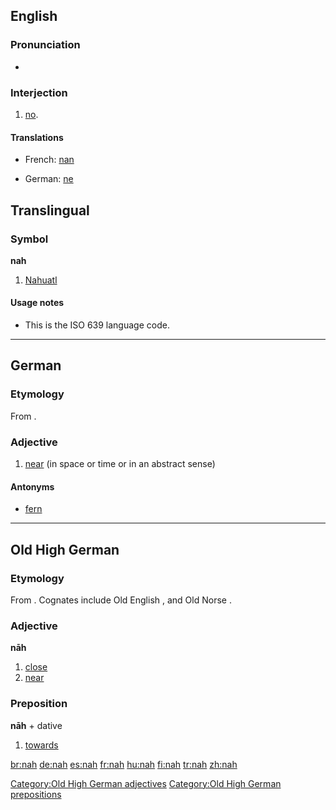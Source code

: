 ==English==

===Pronunciation===
* {{IPA|/næ/}}

===Interjection===
{{en-intj}}

# {{informal}} [[no]].

====Translations====
{{trans-top|no}}
*French: [[nan]]
{{trans-mid}}
*German: [[ne]]
{{trans-bottom}}

==Translingual==

===Symbol===
'''nah'''

# [[Nahuatl]]
====Usage notes====
* This is the ISO 639 language code.
{{rfc-auto}}
----

==German==
===Etymology===
From {{etyl|goh|de}} {{term|nah|nāh|lang=goh}}.
===Adjective===
{{infl|de|adjective}}

# [[near]] (in space or time or in an abstract sense)

====Antonyms====
* [[fern]]

----

==Old High German==

===Etymology===
From {{proto|Germanic|nehwiz|lang=goh}}.  Cognates include Old English {{term|neh|nēh|lang=ang}}, {{term|neah|nēah|lang=ang}} and Old Norse {{term|ná|lang=non}}.

===Adjective===
'''nāh'''

# [[close]]
# [[near]]

===Preposition===
'''nāh''' + dative

# [[towards]]

[[Category:Old High German adjectives]]
[[Category:Old High German prepositions]]

[[br:nah]]
[[de:nah]]
[[es:nah]]
[[fr:nah]]
[[hu:nah]]
[[fi:nah]]
[[tr:nah]]
[[zh:nah]]